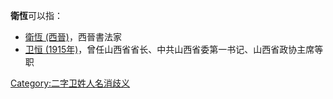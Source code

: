 '''衛恆'''可以指：
* [[衛恆_(西晉)|衛恆 (西晉)]]，西晉書法家
* [[卫恒_(1915年)|卫恒 (1915年)]]，曾任山西省省长、中共山西省委第一书记、山西省政协主席等职
{{Disambiguation}}

[[Category:二字卫姓人名消歧义|Category:二字卫姓人名消歧义]]